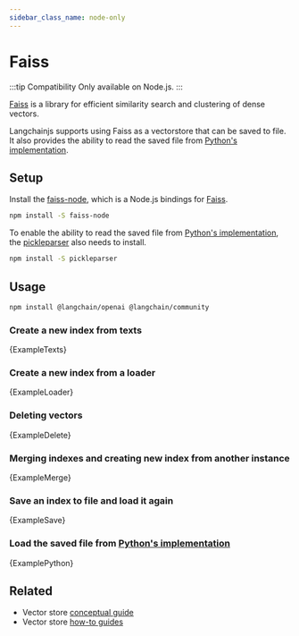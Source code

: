 ```yaml
---
sidebar_class_name: node-only
---
```



# Faiss

:::tip Compatibility
Only available on Node.js.
:::

[Faiss](https://github.com/facebookresearch/faiss) is a library for efficient similarity search and clustering of dense vectors.

Langchainjs supports using Faiss as a vectorstore that can be saved to file. It also provides the ability to read the saved file from [Python's implementation](https://python.langchain.com/docs/integrations/vectorstores/faiss#saving-and-loading).

## Setup

Install the [faiss-node](https://github.com/ewfian/faiss-node), which is a Node.js bindings for [Faiss](https://github.com/facebookresearch/faiss).

```bash npm2yarn
npm install -S faiss-node
```

To enable the ability to read the saved file from [Python's implementation](https://python.langchain.com/docs/integrations/vectorstores/faiss#saving-and-loading), the [pickleparser](https://github.com/ewfian/pickleparser) also needs to install.

```bash npm2yarn
npm install -S pickleparser
```

## Usage


<IntegrationInstallTooltip></IntegrationInstallTooltip>

```bash npm2yarn
npm install @langchain/openai @langchain/community
```

### Create a new index from texts


<CodeBlock language="typescript">{ExampleTexts}</CodeBlock>

### Create a new index from a loader


<CodeBlock language="typescript">{ExampleLoader}</CodeBlock>

### Deleting vectors


<CodeBlock language="typescript">{ExampleDelete}</CodeBlock>

### Merging indexes and creating new index from another instance


<CodeBlock language="typescript">{ExampleMerge}</CodeBlock>

### Save an index to file and load it again


<CodeBlock language="typescript">{ExampleSave}</CodeBlock>

### Load the saved file from [Python's implementation](https://python.langchain.com/docs/integrations/vectorstores/faiss#saving-and-loading)


<CodeBlock language="typescript">{ExamplePython}</CodeBlock>


## Related

- Vector store [conceptual guide](/docs/concepts/#vectorstores)
- Vector store [how-to guides](/docs/how_to/#vectorstores)
